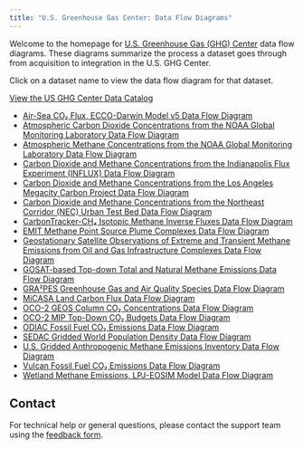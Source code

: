 ```yaml
---
title: "U.S. Greenhouse Gas Center: Data Flow Diagrams"
---
```


Welcome to the homepage for [U.S. Greenhouse Gas (GHG) Center](https://earth.gov/ghgcenter) data flow diagrams. These diagrams summarize the process a dataset goes through from acquisition to integration in the U.S. GHG Center.

Click on a dataset name to view the data flow diagram for that dataset.

[View the US GHG Center Data Catalog](https://earth.gov/ghgcenter/data-catalog)

- [Air-Sea CO₂ Flux, ECCO-Darwin Model v5 Data Flow Diagram](data_workflow/eccodarwin-co2flux-monthgrid-v5_Data_Flow.qmd)
- [Atmospheric Carbon Dioxide Concentrations from the NOAA Global Monitoring Laboratory Data Flow Diagram](data_workflow/noaa-gggrn-co2-concentrations_Data_Flow.qmd)
- [Atmospheric Methane Concentrations from the NOAA Global Monitoring Laboratory Data Flow Diagram](data_workflow/noaa-gggrn-ch4-concentrations_Data_Flow.qmd)
- [Carbon Dioxide and Methane Concentrations from the Indianapolis Flux Experiment (INFLUX) Data Flow Diagram](data_workflow/influx-testbed-ghg-concentrations_Data_Flow.qmd)
- [Carbon Dioxide and Methane Concentrations from the Los Angeles Megacity Carbon Project Data Flow Diagram](data_workflow/lam-testbed-ghg-concentrations_Data_Flow.qmd)
- [Carbon Dioxide and Methane Concentrations from the Northeast Corridor (NEC) Urban Test Bed Data Flow Diagram](data_workflow/nec-testbed-ghg-concentrations_Data_Flow.qmd)
- [CarbonTracker-CH₄ Isotopic Methane Inverse Fluxes Data Flow Diagram](data_workflow/ct-ch4-monthgrid-v2023_Data_Flow.qmd)
- [EMIT Methane Point Source Plume Complexes Data Flow Diagram](data_workflow/emit-ch4plume-v1_Data_Flow.qmd)
- [Geostationary Satellite Observations of Extreme and Transient Methane Emissions from Oil and Gas Infrastructure Complexes Data Flow Diagram](data_workflow/goes-ch4plume-v1_Data_Flow.qmd)
- [GOSAT-based Top-down Total and Natural Methane Emissions Data Flow Diagram](data_workflow/gosat-based-ch4budget-yeargrid-v1_Data_Flow.qmd)
- [GRA²PES Greenhouse Gas and Air Quality Species Data Flow Diagram](data_workflow/gra2pes-ghg-monthgrid-v1_Data_Flow.qmd)
- [MiCASA Land Carbon Flux Data Flow Diagram](data_workflow/micasa-carbonflux-daygrid-v1_Data_Flow.qmd)
- [OCO-2 GEOS Column CO₂ Concentrations Data Flow Diagram](data_workflow/oco2geos-co2-daygrid-v10r_Data_Flow.qmd)
- [OCO-2 MIP Top-Down CO₂ Budgets Data Flow Diagram](data_workflow/oco2-mip-co2budget-yeargrid-v1_Data_Flow.qmd)
- [ODIAC Fossil Fuel CO₂ Emissions Data Flow Diagram](data_workflow/odiac-ffco2-monthgrid-v2023_Data_Flow.qmd)
- [SEDAC Gridded World Population Density Data Flow Diagram](data_workflow/sedac-popdensity-yeargrid5yr-v4.11_Data_Flow.qmd)
- [U.S. Gridded Anthropogenic Methane Emissions Inventory Data Flow Diagram](data_workflow/epa-ch4emission-grid-v2express_Data_Flow.qmd)
- [Vulcan Fossil Fuel CO₂ Emissions Data Flow Diagram](data_workflow/vulcan-ffco2-yeargrid-v4_Data_Flow.qmd)
- [Wetland Methane Emissions, LPJ-EOSIM Model Data Flow Diagram](data_workflow/lpjeosim-wetlandch4-grid-v1_Data_Flow.qmd)

## Contact

For technical help or general questions, please contact the support team using the [feedback form](https://docs.google.com/forms/d/e/1FAIpQLSeVWCrnca08Gt_qoWYjTo6gnj1BEGL4NCUC9VEiQnXA02gzVQ/viewform).